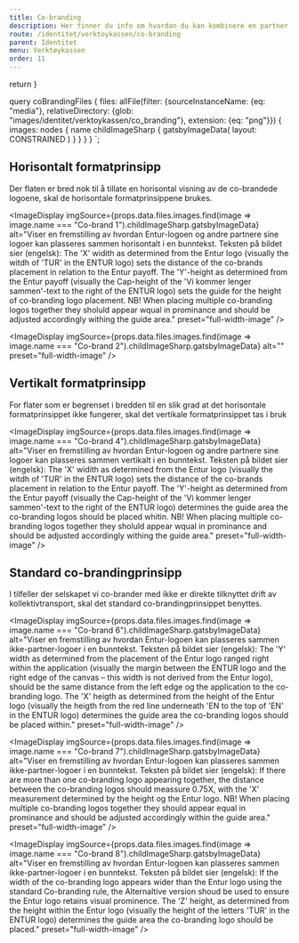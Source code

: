 ```yaml
---
title: Co-branding
description: Her finner du info om hvordan du kan kombinere en partner sitt brand med Entur sitt.
route: /identitet/verktoykassen/co-branding
parent: Identitet
menu: Verktøykassen
order: 11
---
```




  return <SEO title={props.pageContext.frontmatter.title} description={props.pageContext.frontmatter.description} pathname={props.pageContext.frontmatter.route} />
}

query coBrandingFiles {
  files: allFile(filter: {sourceInstanceName: {eq: "media"}, relativeDirectory: {glob: "images/identitet/verktoykassen/co_branding"}, extension: {eq: "png"}}) {
    images: nodes {
      name
      childImageSharp {
         gatsbyImageData(
          layout: CONSTRAINED
        )
      }
    }
  }
}
`;

<PageHeader />

## Horisontalt formatprinsipp

Der flaten er bred nok til å tillate en horisontal visning av de co-brandede logoene, skal de horisontale formatprinsippene brukes.

<ImageDisplay
  imgSource={props.data.files.images.find(image => image.name === "Co-brand 1").childImageSharp.gatsbyImageData}
  alt="Viser en fremstilling av hvordan Entur-logoen og andre partnere sine logoer kan plasseres sammen horisontalt i en bunntekst. Teksten på bildet sier (engelsk): The 'X' widith as determined from the Entur logo (visually the witdh of 'TUR' in the ENTUR logo) sets the distance of the co-brands placement in relation to the Entur payoff. The 'Y'-height as determined from the Entur payoff (visually the Cap-height of the 'Vi kommer lenger sammen'-text to the right of the ENTUR logo) sets the guide for the height of co-branding logo placement. NB! When placing multiple co-branding logos together they sholuld appear wqual in prominance and should be adjusted accordingly withing the guide area."
  preset="full-width-image"
/>

<ImageDisplay
  imgSource={props.data.files.images.find(image => image.name === "Co-brand 2").childImageSharp.gatsbyImageData}
  alt=""
  preset="full-width-image"
/>

## Vertikalt formatprinsipp

For flater som er begrenset i bredden til en slik grad at det horisontale formatprinsippet ikke fungerer, skal det vertikale formatprinsippet tas i bruk

<ImageDisplay
  imgSource={props.data.files.images.find(image => image.name === "Co-brand 4").childImageSharp.gatsbyImageData}
  alt="Viser en fremstilling av hvordan Entur-logoen og andre partnere sine logoer kan plasseres sammen vertikalt i en bunntekst. Teksten på bildet sier (engelsk): The 'X' widith as determined from the Entur logo (visually the witdh of 'TUR' in the ENTUR logo) sets the distance of the co-brands placement in relation to the Entur payoff. The 'Y'-height as determined from the Entur payoff (visually the Cap-height of the 'Vi kommer lenger sammen'-text to the right of the ENTUR logo) determines the guide area the co-branding logos should be placed whitin. NB! When placing multiple co-branding logos together they sholuld appear wqual in prominance and should be adjusted accordingly withing the guide area."
  preset="full-width-image"
/>

## Standard co-brandingprinsipp

I tilfeller der selskapet vi co-brander med ikke er direkte tilknyttet drift av kollektivtransport, skal det standard co-brandingprinsippet benyttes.

<ImageDisplay
  imgSource={props.data.files.images.find(image => image.name === "Co-brand 6").childImageSharp.gatsbyImageData}
  alt="Viser en fremstilling av hvordan Entur-logoen kan plasseres sammen ikke-partner-logoer i en bunntekst. Teksten på bildet sier (engelsk): The 'Y' width as determined from the placement of the Entur logo ranged right within the application (visually the margin between the ENTUR logo and the right edge of the canvas – this width is not derived from the Entur logo), should be the same distance from the left edge og the application to the co-branding logo. The 'X' heigth as determined from the height of the Entur logo (visually the heigth from the red line underneath 'EN  to the top of 'EN' in the ENTUR logo) determines the guide area the co-branding logos should be placed within."
  preset="full-width-image"
/>

<ImageDisplay
  imgSource={props.data.files.images.find(image => image.name === "Co-brand 7").childImageSharp.gatsbyImageData}
  alt="Viser en fremstilling av hvordan Entur-logoen kan plasseres sammen ikke-partner-logoer i en bunntekst. Teksten på bildet sier (engelsk): If there are more than one co-branding logo appearing together, the distance between the co-branding logos should meassure 0.75X, with the 'X' measurement determined by the height og the Entur logo. NB! When placing multiple co-branding logos together they should appear equal in prominance and should be adjusted accordingly within the guide area."
  preset="full-width-image"
/>

<ImageDisplay
  imgSource={props.data.files.images.find(image => image.name === "Co-brand 8").childImageSharp.gatsbyImageData}
  alt="Viser en fremstilling av hvordan Entur-logoen kan plasseres sammen ikke-partner-logoer i en bunntekst. Teksten på bildet sier (engelsk): If the width of the co-branding logo appears wider than the Entur logo using the standard Co-branding rule, the Alternaltive version shoud be used to ensure the Entur logo retains visual prominence. The 'Z' height, as determined from the height within the Entur logo (visually the height of the letters 'TUR' in the ENTUR logo) determines the guide area the co-branding logo should be placed."
  preset="full-width-image"
/>
